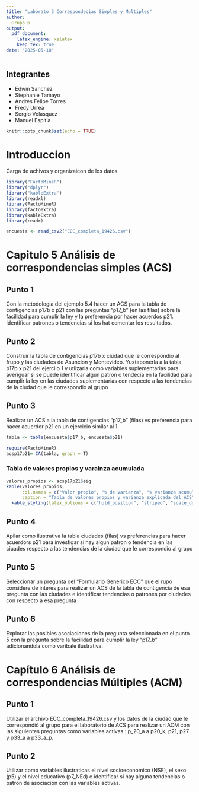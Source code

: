 ```yaml
---
title: "Laborato 3 Correspondecias Simples y Multiples"
author: 
  Grupo 6
output:
  pdf_document:
    latex_engine: xelatex
    keep_tex: true
date: "2025-05-18"
---
```


## Integrantes

  - Edwin Sanchez
  - Stephanie Tamayo
  - Andres Felipe Torres
  - Fredy Urrea
  - Sergio Velasquez
  - Manuel Espitia
  
```r
knitr::opts_chunk$set(echo = TRUE)

```


# Introduccion

Carga de achivos y organizaicon de los datos

```r

library("FactoMineR")
library("dplyr")
library("kableExtra")
library(readxl)
library(FactoMineR)
library(factoextra)
library(kableExtra)
library(readr)

encuesta <- read_csv2("ECC_completa_19426.csv")

```

# Capitulo 5 Análisis de correspondencias simples (ACS)

## Punto 1
Con la metodologia del ejemplo 5.4 hacer un ACS para la tabla de contigencias p17b x p21 con las preguntas "p17_b" (en las filas) sobre la facilidad para cumplir la ley y la preferencia por hacer acuerdos p21. Identificar patrones o tendencias si los hat comentar los resultados.


## Punto 2
Construir la tabla de contigencias p17b x ciudad que le correspondio al frupo y las ciudades de Asuncion y Montevideo. Yuxtaponerla a la tabla p17b x p21 del ejerciio 1 y utlizarla como variables suplementarias para averiguar si se puede identificar algun patron o tendecia en la facilidad para cumplir la ley en las ciudades suplementarias con respecto a las tendencias de la ciudad que le correspondio al grupo

## Punto 3

Realizar un ACS a la tabla de contigencias "p17_b" (filas) vs preferencia para hacer acuerdor p21 en un ejercicio similar al 1.


```r
tabla <- table(encuesta$p17_b, encuesta$p21)

require(FactoMineR)
acsp17p21= CA(tabla, graph = T)
```
### Tabla de valores propios y varainza acumulada

```r
valores_propios <- acsp17p21$eig
kable(valores_propios,
      col.names = c("Valor propio", "% de varianza", "% varianza acumulada"),
      caption = "Tabla de valores propios y varianza explicada del ACS") %>%
  kable_styling(latex_options = c("hold_position", "striped", "scale_down"))
```




## Punto 4

Apilar como ilustrativa la tabla ciudades (filas) vs preferencias para hacer acuerdors p21 para investigar si hay algun patron o tendencia en las ciuades respecto a las tendencias de la ciudad que le correspondio al grupo

## Punto 5

Seleccionar un pregunta del "Formulario Generico ECC" que el rupo considere de interes para realizar un ACS de la tabla de contigencia de esa pregunta con las ciudades e identificar tendencias o patrones por ciudades con respecto a esa pregunta

## Punto 6

Explorar las posibles asociaciones de la pregunta seleccionada en el punto 5 con la pregunta sobre la facilidad para cumplir la ley "p17_b" adicionandola como varibale ilustrativa.

# Capítulo 6 Análisis de correspondencias Múltiples (ACM)

## Punto 1

Utilizar  el archivo ECC_completa_19426.csv y los datos de la ciudad que le correspondió al grupo para el laboratorio de ACS para realizar un ACM con las siguientes preguntas como variables activas : p_20_a a p20_k, p21, p27 y p33_a a p33_a_p.

## Punto 2

Utilizar como variables ilustraticas el nivel socioeconomico (NSE), el sexo (p5) y el nivel educativo (p7_NEd) e identificar si hay alguna tendencias o patron de asociacion con las variables activas.

